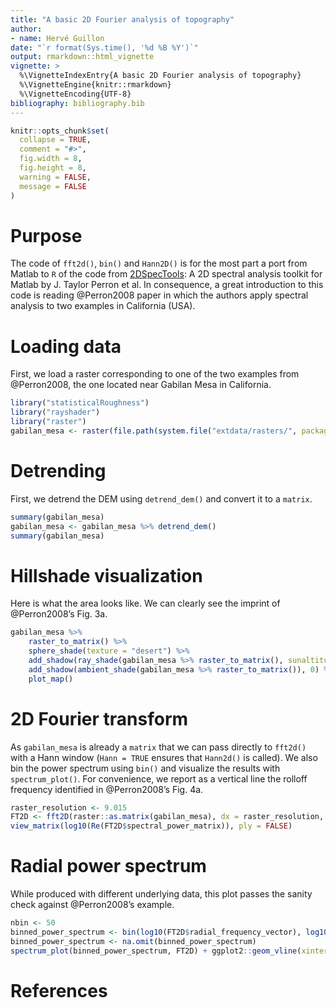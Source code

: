 ```yaml
---
title: "A basic 2D Fourier analysis of topography"
author:
- name: Hervé Guillon
date: "`r format(Sys.time(), '%d %B %Y')`"
output: rmarkdown::html_vignette
vignette: >
  %\VignetteIndexEntry{A basic 2D Fourier analysis of topography}
  %\VignetteEngine{knitr::rmarkdown}
  %\VignetteEncoding{UTF-8}
bibliography: bibliography.bib
---
```


```r
knitr::opts_chunk$set(
  collapse = TRUE,
  comment = "#>",
  fig.width = 8, 
  fig.height = 8,
  warning = FALSE,
  message = FALSE
)
```

# Purpose

The code of `fft2d()`, `bin()` and `Hann2D()` is for the most part a port from Matlab to `R` of the code from [2DSpecTools](https://web.mit.edu/perron/www/files/2DSpecTools-v1.1.zip): A 2D spectral analysis toolkit for Matlab by J. Taylor Perron et al.
In consequence, a great introduction to this code is reading @Perron2008 paper in which the authors apply spectral analysis to two examples in California (USA).

# Loading data

First, we load a raster corresponding to one of the two examples from @Perron2008, the one located near Gabilan Mesa in California. 

```r
library("statisticalRoughness")
library("rayshader")
library("raster")
gabilan_mesa <- raster(file.path(system.file("extdata/rasters/", package = "statisticalRoughness"), "gabilan_mesa.tif"))
```

# Detrending

First, we detrend the DEM using `detrend_dem()` and convert it to a `matrix`.

```r
summary(gabilan_mesa)
gabilan_mesa <- gabilan_mesa %>% detrend_dem() 
summary(gabilan_mesa)
```

# Hillshade visualization

Here is what the area looks like.
We can clearly see the imprint of @Perron2008's Fig. 3a.
```r
gabilan_mesa %>%
	raster_to_matrix() %>%
	sphere_shade(texture = "desert") %>%
    add_shadow(ray_shade(gabilan_mesa %>% raster_to_matrix(), sunaltitude = 20), max_darken = 0.3) %>%  
    add_shadow(ambient_shade(gabilan_mesa %>% raster_to_matrix()), 0) %>%
    plot_map()
```

# 2D Fourier transform


As `gabilan_mesa` is already a `matrix` that we can pass directly to `fft2d()` with a Hann window (`Hann = TRUE` ensures that `Hann2d()` is called).
We also bin the power spectrum using `bin()` and visualize the results with `spectrum_plot()`.
For convenience, we report as a vertical line the rolloff frequency identified in @Perron2008's Fig. 4a.

```r
raster_resolution <- 9.015
FT2D <- fft2D(raster::as.matrix(gabilan_mesa), dx = raster_resolution, dy = raster_resolution, Hann = TRUE)
view_matrix(log10(Re(FT2D$spectral_power_matrix)), ply = FALSE)
```

# Radial power spectrum

While produced with different underlying data, this plot passes the sanity check against @Perron2008's example.

```r
nbin <- 50
binned_power_spectrum <- bin(log10(FT2D$radial_frequency_vector), log10(FT2D$spectral_power_vector), nbin)
binned_power_spectrum <- na.omit(binned_power_spectrum)
spectrum_plot(binned_power_spectrum, FT2D) + ggplot2::geom_vline(xintercept = 1/180)
```

# References